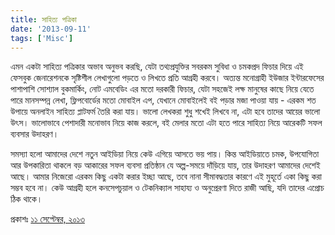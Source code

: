 ```yaml
---
title: সাহিত্য পত্রিকা
date: '2013-09-11'
tags: ['Misc']
---
```


এমন একটা সাহিত্য পত্রিকার অভাব অনুভব করছি, যেটা তথ্যপ্রযুক্তির সবরকম সুবিধা ও চমকপ্রদ ফিচার দিয়ে এই ফেসবুক জেনারেশনকে সৃষ্টিশীল লেখাগুলো পড়তে ও লিখতে প্রতি আগ্রহী করবে। অত্যন্ত মনোগ্রাহী ইউজার ইন্টারফেসের পাশাপাশি সোশ্যাল বুকমার্কিং, নোট এমবেডিং এর মতো দরকারী ফিচার, যেটা সহজেই লক্ষ মানুষের কাছে নিয়ে যেতে পারে মানসম্পন্ন লেখা, ফ্লিপবোর্ডের মতো মোবাইল এপ, যেখানে মোবাইলেই বই পড়ার মজা পাওয়া যায় - এরকম শত উপায়ে অনলাইন সাহিত্য প্লাটফর্ম তৈরি করা যায়। ভালো লেখকরা শুধু শখেই লিখবে না, এটা হবে তাদের আয়ের ভালো উৎস। ভালোভাবে পেশাদারী মনোভাব নিয়ে কাজ করলে, বই মেলার মতো এটা হতে পারে সাহিত্য নিয়ে আরেকটি সফল ব্যবসার উদাহরণ।

সমস্যা হলো আমাদের দেশে নতুন আইডিয়া নিয়ে কেউ এগিয়ে আসতে ভয় পায়। কিন্ত আইডিয়াতে চমক, উপযোগিতা আর উপকারিতা থাকলে বড় আকারের সফল ব্যবসা প্রতিষ্ঠান যে অল্প-সময়ে দাঁড়িয়ে যায়, তার উদাহরণ আমাদের দেশেই আছে। আমার নিজেরো এরকম কিছু একটা করার ইচ্ছা আছে, তবে নানা সীমাবদ্ধতার কারণে এই মুহূর্তে একা কিছু করা সম্ভব হবে না। কেউ আগ্রহী হলে কনসেপচুয়াল ও টেকনিক্যাল সাহায্য ও অনুপ্রেরণা দিতে রাজী আছি, যদি তাদের এপ্রোচ ঠিক থাকে।

প্রকাশঃ [১১ সেপ্টেম্বর, ২০১৩](https://www.facebook.com/ashraful.alam/posts/10151607872415583)